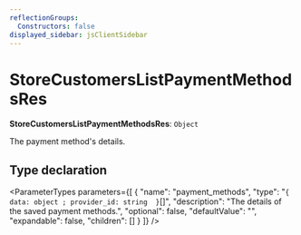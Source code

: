 ```yaml
---
reflectionGroups:
  Constructors: false
displayed_sidebar: jsClientSidebar
---
```



# StoreCustomersListPaymentMethodsRes

 **StoreCustomersListPaymentMethodsRes**: `Object`

The payment method's details.

## Type declaration

<ParameterTypes parameters={[
  {
    "name": "payment_methods",
    "type": "``{ data: object ; provider_id: string  }``[]",
    "description": "The details of the saved payment methods.",
    "optional": false,
    "defaultValue": "",
    "expandable": false,
    "children": []
  }
]} />
